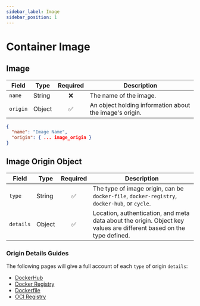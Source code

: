 ```yaml
---
sidebar_label: Image
sidebar_position: 1
---
```



# Container Image

## Image

| Field    | Type   | Required | Description                                             |
| -------- | ------ | :------: | ------------------------------------------------------- |
| `name`   | String |    ❌    | The name of the image.                                  |
| `origin` | Object |    ✅    | An object holding information about the image's origin. |

```json
{
  "name": "Image Name",
  "origin": { ... image_origin }
}
```

## Image Origin Object

| Field     | Type   | Required | Description                                                                                                          |
| --------- | ------ | :------: | -------------------------------------------------------------------------------------------------------------------- |
| `type`    | String |    ✅    | The type of image origin, can be `docker-file`, `docker-registry`, `docker-hub`, or `cycle`.                         |
| `details` | Object |    ✅    | Location, authentication, and meta data about the origin. Object key values are different based on the type defined. |

### Origin Details Guides

The following pages will give a full account of each `type` of origin `details`:

- [DockerHub](/docs/stacks/reference/container/image-sources/dockerhub)
- [Docker Registry](/docs/stacks/reference/container/image-sources/dockerregistry)
- [Dockerfile](/docs/stacks/reference/container/image-sources/dockerfile)
- [OCI Registry](/docs/stacks/reference/container/image-sources/ociregistry)

